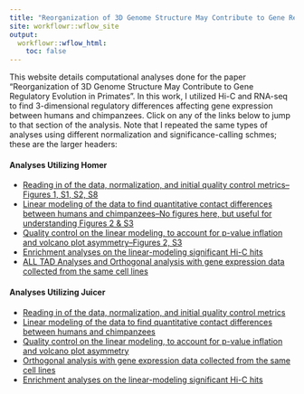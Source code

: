 ```yaml
---
title: "Reorganization of 3D Genome Structure May Contribute to Gene Regulatory Evolution in Primates"
site: workflowr::wflow_site
output:
  workflowr::wflow_html:
    toc: false
---
```


This website details computational analyses done for the paper "Reorganization of 3D Genome Structure May Contribute to Gene Regulatory Evolution in Primates". In this work, I utilized Hi-C and RNA-seq to find 3-dimensional regulatory differences affecting gene expression between humans and chimpanzees. Click on any of the links below to jump to that section of the analysis. Note that I repeated the same types of analyses using different normalization and significance-calling schmes; these are the larger headers:

#### Analyses Utilizing Homer
*  [Reading in of the data, normalization, and initial quality control metrics--Figures 1, S1, S2, S8](initial_QC.html)
*  [Linear modeling of the data to find quantitative contact differences between humans and chimpanzees--No figures here, but useful for understanding Figures 2 & S3 ](linear_modeling.html)
*  [Quality control on the linear modeling, to account for p-value inflation and volcano plot asymmetry--Figures 2, S3](linear_modeling_QC.html)
*  [Enrichment analyses on the linear-modeling significant Hi-C hits](enrichment.html)
*  [ALL TAD Analyses and Orthogonal analysis with gene expression data collected from the same cell lines](gene_expression.html)

#### Analyses Utilizing Juicer
*  [Reading in of the data, normalization, and initial quality control metrics](juicer_initial_QC.html)
*  [Linear modeling of the data to find quantitative contact differences between humans and chimpanzees](juicer_linear_modeling.html)
*  [Quality control on the linear modeling, to account for p-value inflation and volcano plot asymmetry](juicer_linear_modeling_QC.html)
*  [Orthogonal analysis with gene expression data collected from the same cell lines](juicer_gene_expression.html)
*  [Enrichment analyses on the linear-modeling significant Hi-C hits](juicer_enrichment.html)
